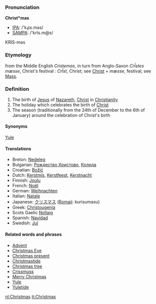 ===Pronunciation===

'''Christ*mas'''
*[[IPA]]: /'kɻɪs.məs/
*[[SAMPA]]: /'krIs.m@s/
KRIS-məs

===Etymology===

from the Middle English ''Cristemas'', in turn from Anglo-Saxon ''Cr&#x012A;stes mæsse'', Christ's festival  : ''Cr&#x012A;st'', Christ; see [[Christ]] + ''mæsse'', festival; see [[Mass]].

===Definition===
#The birth of [[Jesus]] of [[Nazareth]], [[Christ]] in [[Christianity]]
#The holiday which celebrates the birth of [[Christ]]
#The season (traditionally from the 24th of December to the 6th of January) around the celebration of Christ's birth

====Synonyms====
[[Yule]]

====Translations====
*Breton: [[Nedeleg]]
*Bulgarian: [[Рождество Христово]], [[Коледа]]
*Croatian: [[Božić]]
*Dutch: [[Kerstmis]], [[Kerstfeest]], [[Kerstnacht]]
*Finnish: [[Joulu]]
*French: [[Noël]]
*German: [[Weihnachten]]
*Italian: [[Natale]]
*Japanese: [[クリスマス]] ([[Romaji]]: kurisumasu)
*Greek: [[Christougenia]]
*Scots Gaelic [[Nollaig]]
*Spanish: [[Navidad]] 
*Swedish: [[Jul]]

====Related words and phrases====
*[[Advent]]
*[[Christmas Eve]]
*[[Christmas present]]
*[[Christmastide]]
*[[Christmas tree]]
*[[Crissmuss]]
*[[Merry Christmas]]
*[[Yule]]
*[[Yuletide]]

[[nl:Christmas]]
[[it:Christmas]]